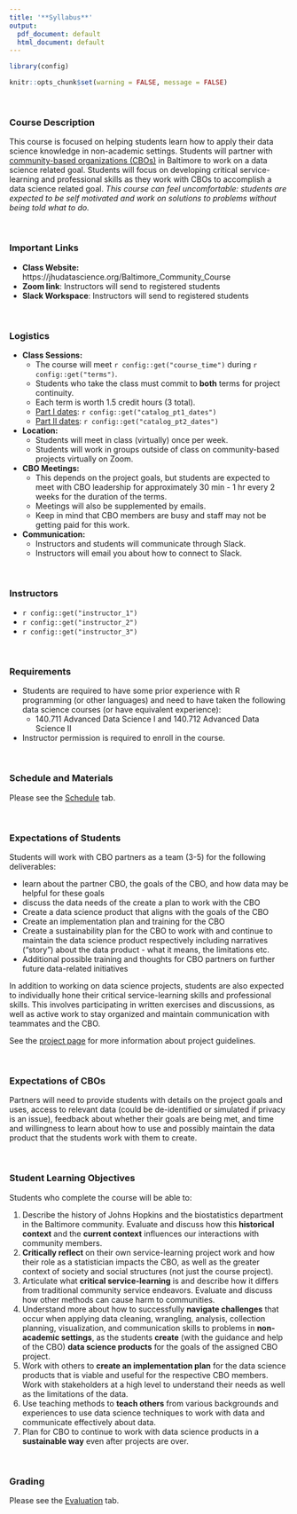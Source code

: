 ```yaml
---
title: '**Syllabus**'
output:
  pdf_document: default
  html_document: default
---
```


```r
library(config)

knitr::opts_chunk$set(warning = FALSE, message = FALSE)
```

<!-- <link rel="stylesheet" href="https://cdnjs.cloudflare.com/ajax/libs/font-awesome/4.7.0/css/font-awesome.min.css"> -->


<!-- <a href="syllabus.pdf" target="_blank" download = "syllabus.pdf"  ><button class="btn"><i class="fas fa-file-alt"></i> PDF version</button></a> -->

<br>

### Course Description

This course is focused on helping students learn how to apply their data science knowledge in non-academic settings. Students will partner with [community-based organizations (CBOs)](https://source.jhu.edu/about/partner-organizations) in Baltimore to work on a data science related goal. Students will focus on developing critical service-learning and professional skills as they work with CBOs to accomplish a data science related goal. _This course can feel uncomfortable: students are expected to be self motivated and work on solutions to problems without being told what to do._

<br>

### Important Links

- **Class Website:** https://jhudatascience.org/Baltimore_Community_Course 
- **Zoom link**: Instructors will send to registered students
- **Slack Workspace**: Instructors will send to registered students

<br>

### Logistics

* **Class Sessions:** 
    + The course will meet `r config::get("course_time")` during `r config::get("terms")`.
    + Students who take the class must commit to **both** terms for project continuity.
    + Each term is worth 1.5 credit hours (3 total).
    + [Part I dates](`r config::get("catalog_pt1")`): `r config::get("catalog_pt1_dates")`
    + [Part II dates](`r config::get("catalog_pt2")`): `r config::get("catalog_pt2_dates")`

- **Location:** 
    + Students will meet in class (virtually) once per week.
    + Students will work in groups outside of class on community-based projects virtually on Zoom.

- **CBO Meetings:** 
    + This depends on the project goals, but students are expected to meet with CBO leadership for approximately 30 min - 1 hr every 2 weeks for the duration of the terms. 
    + Meetings will also be supplemented by emails. 
    + Keep in mind that CBO members are busy and staff may not be getting paid for this work.
    
- **Communication:** 
    + Instructors and students will communicate through Slack.
    + Instructors will email you about how to connect to Slack.

<br>

### Instructors

- `r config::get("instructor_1")`
- `r config::get("instructor_2")`
- `r config::get("instructor_3")`

<br>

### Requirements

- Students are required to have some prior experience with R programming (or other languages) and need to have taken the following data science courses (or have equivalent experience):
    + 140.711 Advanced Data Science I and 140.712 Advanced Data Science II
- Instructor permission is required to enroll in the course. 

<br>

### Schedule and Materials

Please see the [Schedule](schedule.html) tab.

<br>

### Expectations of Students
 
Students will work with CBO partners as a team (3-5) for the following deliverables:

- learn about the partner CBO, the goals of the CBO, and how data may be helpful for these goals
- discuss the data needs of the create a plan to work with the CBO
- Create a data science product that aligns with the goals of the CBO
- Create an implementation plan and training for the CBO
- Create a sustainability plan for the CBO to work with and continue to maintain the data science product respectively including narratives ("story") about the data product - what it means, the limitations etc.
- Additional possible training and thoughts for CBO partners on further future data-related initiatives

In addition to working on data science projects, students are also expected to individually hone their critical service-learning skills and professional skills. This involves participating in written exercises and discussions, as well as active work to stay organized and maintain communication with teammates and the CBO. 

See the [project page](https://jhudatascience.org/Baltimore_Community_Course/projects.html) for more information about project guidelines.

<br>

### Expectations of CBOs

Partners will need to provide students with details on the project goals and uses, access to relevant data (could be de-identified or simulated if privacy is an issue), feedback about whether their goals are being met, and time and willingness to learn about how to use and possibly maintain the data product that the students work with them to create.

<br>

### Student Learning Objectives

Students who complete the course will be able to:

1) Describe the history of Johns Hopkins and the biostatistics department in the Baltimore community.  Evaluate and discuss how this **historical context** and the **current context** influences our interactions with community members.
2) **Critically reflect** on their own service-learning project work and how their role as a statistician impacts the CBO, as well as the greater context of society and social structures (not just the course project).
3) Articulate what **critical service-learning** is and describe how it differs from traditional community service endeavors. Evaluate and discuss how other methods can cause harm to communities.
4) Understand more about how to successfully **navigate challenges** that occur when applying data cleaning, wrangling, analysis, collection planning, visualization, and communication skills to problems in **non-academic settings**, as the students **create** (with the guidance and help of the CBO) **data science products** for the goals of the assigned CBO project. 
5) Work with others to **create an implementation plan** for the data science products that is viable and useful for the respective CBO members. Work with stakeholders at a high level to understand their needs as well as the limitations of the data.
6) Use teaching methods to **teach others** from various backgrounds and experiences  to use data science techniques to work with data and communicate effectively about data. 
7) Plan for CBO to continue to work with data science products in a **sustainable way** even after projects are over.

<br>

### Grading

Please see the [Evaluation](evaluation.html) tab.


<!-- ```{r, child="code_of_conduct.Rmd"} -->

<!-- ``` -->

<!-- ```{r, child="evaluation.Rmd"} -->

<!-- ``` -->
